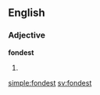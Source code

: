 ==English==

===Adjective===
'''fondest'''

# {{superlative of|fond}}

[[simple:fondest]]
[[sv:fondest]]